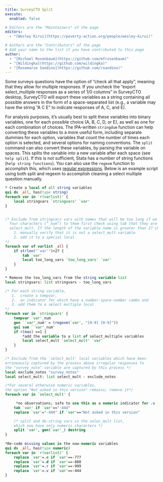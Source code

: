 ```yaml
---
title: SurveyCTO Split
execute: 
  enabled: false

# Editors are the "Maintainers" of the page
editors:
  - "[Wesley Kirui](https://poverty-action.org/people/wesley-kirui)"

# Authors are the "Contributors" of the page
# Add your name to the list if you have contributed to this page
author:
  - "[Michael Rosenbaum](https://github.com/mfrosenbaum)"
  - "[Wildingka](https://github.com/wildingka)"
  - "[Rosemarie Sandino](https://github.com/rsandino)"
---
```



Some surveys questions have the option of “check all that apply”, meaning that they allow for multiple responses. If you uncheck the "export select_multiple responses as a series of 1/0 columns" in SurveyCTO desktop, SurveyCTO will export these variables as a string containing all possible answers in the form of a space-separated list (e.g., a variable may have the string “A C E” to indicate responses of A, C, and E). 

For analysis purposes, it’s usually best to split these variables into binary variables, one for each possible choice (A, B, C, D, or E), as well as one for each combination of choices. The IPA-written `stringdum` function can help converting these variables to a more useful form, including separate dummies for each option, variables that count the number of times each option is selected, and several options for naming conventions. The `split` command can also convert these variables, by parsing the variable on spaces. This splits the variable into a new variable after each space (see `help split`). If this is not sufficient, Stata has a number of string functions (`help string functions`). You can also use the `regexm` function to accomplish this, which uses [regular expressions](https://www.stata.com/support/faqs/data-management/regular-expressions/). Below is an example script using both split and regexm to accomplish cleaning a select multiple question manually.

``` stata
* Create a local of all string variables
qui ds _all, has(type string)                     
foreach var in `r(varlist)' {                          
    local stringvars `stringvars' `var'
}
 

/* Exclude from stringvars vars with names that will be too long if we append
  four characters (“_num”) to them first check using tab that they are not 
  select_mult. If the length of the variable name is greater than 27 characters,
    1. manually verify that it is not a select_mult variable
    2. add it to a special local  
*/
foreach var of varlist _all {
    if strlen("`var'")>27 {       
        tab `var'               
        local too_long_vars `too_long_vars' `var'                           
    }
}

* Remove the too_long_vars from the string variable list
local stringvars: list stringvars - too_long_vars     

/* For each string variable, 
   1.  create a tempvar, 
   2.  an indicator for which have a number-space-number combo and 
   3. add them to a select multiple local    
*/   
foreach var in `stringvars' {         
    tempvar `var'_num         
    gen ``var'_num' = (regexm(`var', "[0-9] [0-9]"))    
    qui sum ``var'_num'                     
    if r(max) ==1 {                 
        *add the variable to a list of select_multiple variables
        local select_mult `select_mult' `var'        
    }
}

/* Exclude from the `select_mult' local variables which have been 
erroneously captured by the process above irregular responses to 
the "survey_note" variable are captured by this process */
local exclude_notes "survey_notes"
local select_mult: list select_mult - exclude_notes           

/*For several otherwise numeric variables, 
the option "Not asked in this version" remains; remove it*/
foreach var in `select_mult' {

     *no observations; safe to use this as a numeric indicator for .v
    tab `var' if `var'=="-444" 
    replace `var'="-444" if `var'=="Not asked in this version"

    /* split and de-string vars in the selec_mult list, 
    which now have only numeric characters */
    split `var', gen(`var'_) destring                  
}
 
*Re-code missing values in the now-numeric variables
qui ds _all, has(type numeric)                  
foreach var in `r(varlist)' {           
    replace `var'=.o if `var'==-777
    replace `var'=.d if `var'==-888
    replace `var'=.r if `var'==-999
    replace `var'=.v if `var'==-444
}
```